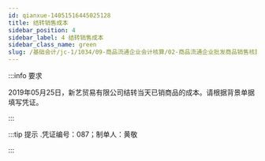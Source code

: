 ---
id: qianxue-14051516445025128
title: 结转销售成本
sidebar_position: 4
sidebar_label: 4 结转销售成本
sidebar_class_name: green
slug: /基础会计/jc-1/1034/09-商品流通企业会计核算/02-商品流通企业批发商品销售核算/qianxue-1405151458116810900/qianxue-14051516445025128/结转销售成本
---

:::info 要求

2019年05月25日，新艺贸易有限公司结转当天已销商品的成本。请根据背景单据填写凭证。

:::

:::tip 提示
  .凭证编号：087；制单人：黄敬
:::
